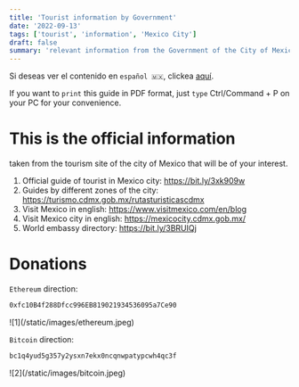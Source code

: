 ```yaml
---
title: 'Tourist information by Government'
date: '2022-09-13'
tags: ['tourist', 'information', 'Mexico City']
draft: false
summary: 'relevant information from the Government of the City of Mexico to promote tourism'
---
```


Si deseas ver el contenido en `español 🇲🇽`, clickea [aquí](/blog/Info/turistas).

If you want to `print` this guide in PDF format, just `type` Ctrl/Command + P on your PC for your convenience.

# This is the official information

taken from the tourism site of the city of Mexico that will be of your interest.

1. Official guide of tourist in Mexico city: https://bit.ly/3xk909w
2. Guides by different zones of the city: https://turismo.cdmx.gob.mx/rutasturisticascdmx
3. Visit Mexico in english: https://www.visitmexico.com/en/blog
4. Visit Mexico city in english: https://mexicocity.cdmx.gob.mx/
5. World embassy directory: https://bit.ly/3BRUIQj

# Donations

`Ethereum` direction:

```bash
0xfc10B4f288Dfcc996EB819021934536095a7Ce90
```

<div className="-mx-2 flex flex-wrap overflow-hidden xl:-mx-2">
  <div className="my-1 w-full overflow-hidden px-2 xl:my-1 xl:w-1/2 xl:px-2">
    ![1](/static/images/ethereum.jpeg)
  </div>
</div>

`Bitcoin` direction:

```bash
bc1q4yud5g357y2ysxn7ekx0ncqnwpatypcwh4qc3f
```

<div className="-mx-2 flex flex-wrap overflow-hidden xl:-mx-2">
  <div className="my-1 w-full overflow-hidden px-2 xl:my-1 xl:w-1/2 xl:px-2">
    ![2](/static/images/bitcoin.jpeg)
  </div>
</div>
